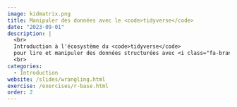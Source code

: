 ```yaml
---
image: kidmatrix.png
title: Manipuler des données avec le <code>tidyverse</code>
date: "2023-09-01"
description: |
  <br>
  Introduction à l'écosystème du <code>tidyverse</code>
  pour lire et manipuler des données structurées avec <i class="fa-brands fa-r-project"></i>
  <br>
categories:
  - Introduction
website: /slides/wrangling.html
exercise: /exercises/r-base.html
order: 2
---
```


